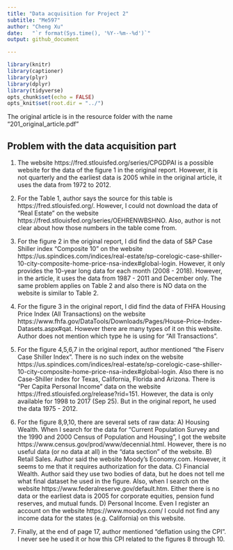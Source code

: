 ```yaml
---
title: "Data acquisition for Project 2"
subtitle: "Me597"
author: "Cheng Xu"
date:   "`r format(Sys.time(), '%Y--%m--%d')`"
output: github_document

---
```


```r
library(knitr)
library(captioner)
library(plyr)
library(dplyr)
library(tidyverse)
opts_chunk$set(echo = FALSE)
opts_knit$set(root.dir = "../")
```


The original article is in the resource folder with the name "201_original_article.pdf"

## Problem with the data acquisition part

1. The website https://fred.stlouisfed.org/series/CPGDPAI is a possible website for the data of the figure 1 in the original report. However, it is not quarterly and the earliest data is 2005 while in the original article, it uses the data from 1972 to 2012. 

1. For the Table 1, author says the source for this table is https://fred.stlouisfed.org/. However, I could not download the data of "Real Estate" on the website https://fred.stlouisfed.org/series/OEHRENWBSHNO. Also, author is not clear about how those numbers in the table come from.

2. For the figure 2 in the original report, I did find the data of S&P Case Shiller index "Composite 10" on the website https://us.spindices.com/indices/real-estate/sp-corelogic-case-shiller-10-city-composite-home-price-nsa-index#global-login. However, it only provides the 10-year long data for each month (2008 - 2018). However, in the article, it uses the data from 1987 - 2011 and December only. The same problem applies on Table 2 and also there is NO data on the website is similar to Table 2.

3. For the figure 3 in the original report, I did find the data of FHFA Housing Price Index (All Transactions) on the website https://www.fhfa.gov/DataTools/Downloads/Pages/House-Price-Index-Datasets.aspx#qat. However there are many types of it on this website. Author does not mention which type he is using for "All Transactions".

4. For the figure 4,5,6,7 in the original report, author mentioned "the Fiserv Case Shiller Index". There is no such index on the website https://us.spindices.com/indices/real-estate/sp-corelogic-case-shiller-10-city-composite-home-price-nsa-index#global-login. Also there is no Case-Shiller index for Texas, California, Florida and Arizona. There is "Per Capita Personal Income" data on the website https://fred.stlouisfed.org/release?rid=151. However, the data is only available for 1998 to 2017 (Sep 25). But in the original report, he used the data 1975 - 2012.

5. For the figure 8,9,10, there are several sets of raw data: A) Housing Wealth. When I search for the data for "Current Population Survey and the 1990 and
2000 Census of Population and Housing", I got the website https://www.census.gov/prod/www/decennial.html. However, there is no useful data (or no data at all) in the "data section" of the website. B) Retail Sales. Author said the website Moody’s Economy.com. However, it seems to me that it requires authorization for the data. C) Financial Wealth. Author said they use two bodies of data, but he does not tell me what final dataset he used in the figure. Also, when I search on the website https://www.federalreserve.gov/default.htm. Either there is no data or the earliest data is 2005 for corporate equities, pension fund reserves, and mutual funds. D) Personal Income. Even I register an account on the website https://www.moodys.com/ I could not find any income data for the states (e.g. California) on this website. 

6. Finally, at the end of page 17, author mentioned "deflation using the CPI". I never see he used it or how this CPI related to the figures 8 through 10. 



